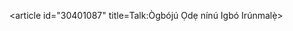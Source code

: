 <article id="30401087" title=Talk:Ògbójú Ọdẹ nínú Igbó Irúnmalẹ̀>
	<talkpage id="30401087" title="Talk:Ògbójú Ọdẹ nínú Igbó Irúnmalẹ̀">
{{WikiProjectBannerShell|1=
{{WikiProject Novels|class=stub|importance=}}
{{WikiProject Books|class=stub|needs-infobox=|needs-infobox-cover=}}
{{WikiProject Nigeria}}
}}
	</talkpage>
</article>